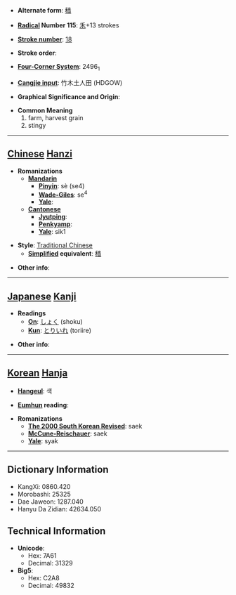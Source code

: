 * '''Alternate form''': [[穑]]

* '''[[Wiktionary:Chinese radical index| Radical]] Number 115''': [[Wiktionary:Chinese radical index 禾|禾]]+13 strokes

* '''[[Wiktionary:Chinese total strokes index|Stroke number]]''': [[Wiktionary:Chinese total strokes index 18|18]]

* '''Stroke order''': 

* '''[[Wiktionary:Chinese four corner index|Four-Corner System]]''': 2496<sub>1</sub>

* '''[[Wiktionary:Chinese Cangjie index|Cangjie input]]''': 竹木土人田 (HDGOW)

* '''Graphical Significance and Origin''': 

* '''Common Meaning'''
*#farm, harvest grain
*# stingy


----

== [[Chinese]] [[Hanzi]] ==

* '''Romanizations'''
** '''[[Mandarin]]'''
*** '''[[Pinyin]]''': sè (se4)
*** '''[[Wade-Giles]]''': se<sup>4</sup>
*** '''[[Yale]]''': 
** '''[[Cantonese]]'''
*** '''[[Jyutping]]''':
*** '''[[Penkyamp]]''': 
*** '''[[Yale]]''': sik1

* '''Style''': [[Traditional Chinese]] 
** '''[[Simplified Chinese|Simplified]] equivalent''': [[穑]]

* '''Other info''': 

----

== [[Japanese]] [[Kanji]] ==

* '''Readings'''
** '''[[On]]''': [[しょく]] (shoku)
** '''[[Kun]]''': [[とりいれ]] (toriire)

* '''Other info''':  

----

== [[Korean]] [[Hanja]] ==

* '''[[Hangeul]]''': 색

* '''[[Eumhun]] reading''': 

* '''Romanizations'''
** '''[[The 2000 South Korean Revised Romanization|The 2000 South Korean Revised]]''': saek
** '''[[McCune-Reischauer]]''': saek
** '''[[Yale]]''': syak

----

== Dictionary Information ==

* KangXi: 0860.420
* Morobashi: 25325
* Dae Jaweon: 1287.040
* Hanyu Da Zidian: 42634.050

== Technical Information ==

* '''Unicode''':
** Hex: 7A61
** Decimal: 31329
* '''Big5''':
** Hex: C2A8
** Decimal: 49832